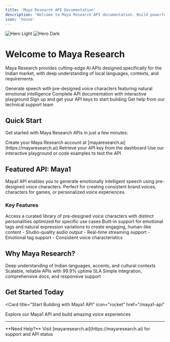 ```yaml
---
title: 'Maya Research API Documentation'
description: 'Welcome to Maya Research API documentation. Build powerful applications with our advanced AI services.'
icon: 'house'
---
```


<Hero>
  <img
    className="block dark:hidden"
    src="/images/hero-light.svg"
    alt="Hero Light"
  />
  <img
    className="hidden dark:block"
    src="/images/hero-dark.svg"
    alt="Hero Dark"
  />
</Hero>

# Welcome to Maya Research

Maya Research provides cutting-edge AI APIs designed specifically for the Indian market, with deep understanding of local languages, contexts, and requirements.

<CardGroup cols={2}>
  <Card
    title="Maya1 API"
    icon="waveform-lines"
    href="/maya1-api"
  >
    Generate speech with pre-designed voice characters featuring natural emotional intelligence
  </Card>
  <Card
    title="API Reference"
    icon="code"
    href="/api-reference/endpoint/maya1-characters"
  >
    Complete API documentation with interactive playground
  </Card>
  <Card
    title="Get API Keys"
    icon="key"
    href="https://mayaresearch.ai"
  >
    Sign up and get your API keys to start building
  </Card>
  <Card
    title="Support"
    icon="headset"
    href="https://mayaresearch.ai"
  >
    Get help from our technical support team
  </Card>
</CardGroup>

## Quick Start

Get started with Maya Research APIs in just a few minutes:

<Steps>
  <Step title="Sign Up">
    Create your Maya Research account at [mayaresearch.ai](https://mayaresearch.ai)
  </Step>
  <Step title="Get API Key">
    Retrieve your API key from the dashboard
  </Step>
  <Step title="Make Your First Request">
    Use our interactive playground or code examples to test the API
  </Step>
</Steps>

## Featured API: Maya1

Maya1 API enables you to generate emotionally intelligent speech using pre-designed voice characters. Perfect for creating consistent brand voices, characters for games, or personalized voice experiences.

### Key Features

<AccordionGroup>
  <Accordion title="Voice Library" icon="users">
    Access a curated library of pre-designed voice characters with distinct personalities optimized for specific use cases
  </Accordion>
  
  <Accordion title="Emotional Intelligence" icon="heart">
    Built-in support for emotional tags and natural expression variations to create engaging, human-like content
  </Accordion>
  
  <Accordion title="Advanced Features" icon="sparkles">
    - Studio-quality audio output
    - Real-time streaming support
    - Emotional tag support
    - Consistent voice characteristics
  </Accordion>
</AccordionGroup>

## Why Maya Research?

<CardGroup cols={3}>
  <Card title="Built for India" icon="flag">
    Deep understanding of Indian languages, accents, and cultural contexts
  </Card>
  <Card title="Enterprise Ready" icon="building">
    Scalable, reliable APIs with 99.9% uptime SLA
  </Card>
  <Card title="Developer First" icon="code">
    Simple integration, comprehensive docs, and responsive support
  </Card>
</CardGroup>

## Get Started Today

<Card
  title="Start Building with Maya1 API"
  icon="rocket"
  href="/maya1-api"
>
  Explore our Maya1 API and build amazing voice experiences
</Card>

---

<Note>
  **Need Help?** Visit [mayaresearch.ai](https://mayaresearch.ai) for support and API status
</Note>